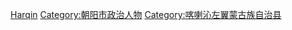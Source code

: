 [[Category:中华人民共和国辽宁省县长|Harqin]]
[[Category:朝阳市政治人物|Category:朝阳市政治人物]]
[[Category:喀喇沁左翼蒙古族自治县|Category:喀喇沁左翼蒙古族自治县]]